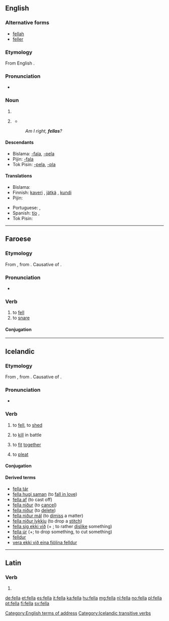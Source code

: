 ==English==

===Alternative forms===
* [[fellah#Etymology 2|fellah]]
* [[feller]]

===Etymology===
From English {{term|fellow}}.

===Pronunciation===
* {{rhymes|ɛlə}}

===Noun===
{{en-noun}}

# {{eye dialect of|fellow}}
# {{informal}} {{non-gloss definition|used to address a male}}
#* {{quote-book|author=Donald Meichenbaum|chapter=Discussion|title=The Evolution of Psychotherapy: The Third Conference‎|page=90|editor=Jeffrey K. Zeig|year=1997|passage=By the third go-around, the essence of what I wrote was, "And the same to you, '''fella'''!" I am glad that our relationship has survived that exchange.}}
#: ''Am I right, '''fellas'''?''

====Descendants====
*Bislama: [[-fala]], [[-pela]]
*Pijin: [[-fala]]
*Tok Pisin: [[-pela]], [[-pla]]

====Translations====
{{trans-top|fella}}
* Bislama: {{t-|bi|man}}
* Finnish: [[kaveri]] {{qualifier|slang}}, [[jätkä]] {{qualifier|slang}}, [[kundi]] {{qualifier|slang}}
* Pijin: {{tø|pis|man}}
{{trans-mid}}
* Portuguese: {{t+|pt|cara|c}}, {{t+|pt|mano|m}}
* Spanish: [[tío]] {{qualifier|slang}}, {{t+|es|muchacho}}
* Tok Pisin: {{t-|tpi|man}}
{{trans-bottom}}

[[Category:English terms of address]]

----

==Faroese==

===Etymology===
From {{etyl|non|fo}} {{term|fella|lang=non}}, from {{etyl|gem-pro|fo}} {{recons|fallijanan|lang=gem-pro}}. Causative of {{term|falla||to fall|lang=fo}}.

===Pronunciation===
* {{IPA|[ˈfɛdla]|lang=fo}}

===Verb===
{{fo-verb|feldi|feldu|felt}}

# to [[fell]]
# to [[snare]]

====Conjugation====
{{fo-conj-8|fe|l}}

----

==Icelandic==

===Etymology===
From {{etyl|non|is}} {{term|fella|lang=non}}, from {{etyl|gem-pro|is}} {{recons|fallijanan|lang=gem-pro}}. Causative of {{term|falla||to fall|lang=is}}.

===Pronunciation===
* {{IPA|/ˈfɛtla/|lang=is}}
*: {{rhymes|ɛtla|lang=is}}

===Verb===
{{is-verb-weak|felldi|fellt}}

# {{transitive|governs the accusative|lang=is}} to [[fell]], to [[shed]]{{attention|is|improve definitions}}
# {{transitive|governs the accusative|lang=is}} to [[kill]] in battle
# {{transitive|governs the accusative|lang=is}} to [[fit]] [[together]]
# {{transitive|governs the accusative|lang=is}} to [[pleat]]

====Conjugation====
{{is-conj-w2|f|e|ll|d=d|mp=-}}

====Derived terms====
* [[fella tár]]
* [[fella hugi saman]] (to [[fall in love]])
* [[fella af]] (to cast off)
* [[fella niður]] (to [[cancel]])
* [[fella niður]] (to [[delete]])
* [[fella niður mál]] (to [[dimiss]] a matter)
* [[fella niður lykkju]] (to drop a [[stitch]])
* [[fella sig ekki við]] (+ {{accusative}}; to rather [[dislike]] something)
* [[fella úr]] (+{{accusative}}; to drop something, to cut something)
* [[felldur]]
* [[vera ekki við eina fjölina felldur]]

[[Category:Icelandic transitive verbs]]

----

==Latin==

===Verb===
{{la-verb-form|fellā}}

# {{conjugation of|fello|fellō|1|s|pres|act|imp|lang=la}}

[[de:fella]]
[[et:fella]]
[[es:fella]]
[[it:fella]]
[[ka:fella]]
[[hu:fella]]
[[mg:fella]]
[[nl:fella]]
[[no:fella]]
[[pl:fella]]
[[pt:fella]]
[[fi:fella]]
[[sv:fella]]